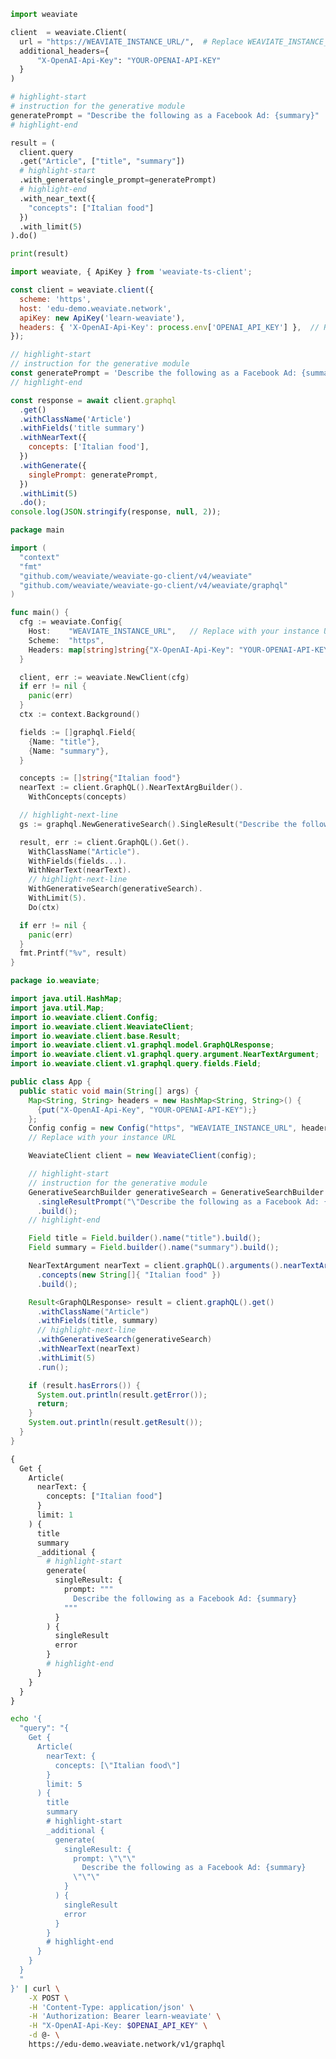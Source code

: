 
<Tabs groupId="languages">
<TabItem value="py" label="Python Client v4">
    <FilteredTextBlock
      text={PyCode}
      startMarker="# START GenerativeOpenAI"
      endMarker="# END GenerativeOpenAI"
      language="py"
    />
</TabItem>
<TabItem value="py3" label="Python Client v3">

```python
import weaviate

client  = weaviate.Client(
  url = "https://WEAVIATE_INSTANCE_URL/",  # Replace WEAVIATE_INSTANCE_URL with your instance URL
  additional_headers={
      "X-OpenAI-Api-Key": "YOUR-OPENAI-API-KEY"
  }
)

# highlight-start
# instruction for the generative module
generatePrompt = "Describe the following as a Facebook Ad: {summary}"
# highlight-end

result = (
  client.query
  .get("Article", ["title", "summary"])
  # highlight-start
  .with_generate(single_prompt=generatePrompt)
  # highlight-end
  .with_near_text({
    "concepts": ["Italian food"]
  })
  .with_limit(5)
).do()

print(result)
```

</TabItem>
<TabItem value="js" label="JS/TS Client v2">

```js
import weaviate, { ApiKey } from 'weaviate-ts-client';

const client = weaviate.client({
  scheme: 'https',
  host: 'edu-demo.weaviate.network',
  apiKey: new ApiKey('learn-weaviate'),
  headers: { 'X-OpenAI-Api-Key': process.env['OPENAI_API_KEY'] },  // Replace with your API key
});

// highlight-start
// instruction for the generative module
const generatePrompt = 'Describe the following as a Facebook Ad: {summary}';
// highlight-end

const response = await client.graphql
  .get()
  .withClassName('Article')
  .withFields('title summary')
  .withNearText({
    concepts: ['Italian food'],
  })
  .withGenerate({
    singlePrompt: generatePrompt,
  })
  .withLimit(5)
  .do();
console.log(JSON.stringify(response, null, 2));
```

</TabItem>
<TabItem value="go" label="Go">

```go
package main

import (
  "context"
  "fmt"
  "github.com/weaviate/weaviate-go-client/v4/weaviate"
  "github.com/weaviate/weaviate-go-client/v4/weaviate/graphql"
)

func main() {
  cfg := weaviate.Config{
    Host:    "WEAVIATE_INSTANCE_URL",   // Replace with your instance URL
    Scheme:  "https",
    Headers: map[string]string{"X-OpenAI-Api-Key": "YOUR-OPENAI-API-KEY"},
  }

  client, err := weaviate.NewClient(cfg)
  if err != nil {
    panic(err)
  }
  ctx := context.Background()

  fields := []graphql.Field{
    {Name: "title"},
    {Name: "summary"},
  }

  concepts := []string{"Italian food"}
  nearText := client.GraphQL().NearTextArgBuilder().
    WithConcepts(concepts)

  // highlight-next-line
  gs := graphql.NewGenerativeSearch().SingleResult("Describe the following as a Facebook Ad: {summary}")

  result, err := client.GraphQL().Get().
    WithClassName("Article").
    WithFields(fields...).
    WithNearText(nearText).
    // highlight-next-line
    WithGenerativeSearch(generativeSearch).
    WithLimit(5).
    Do(ctx)

  if err != nil {
    panic(err)
  }
  fmt.Printf("%v", result)
}
```

</TabItem>
<TabItem value="java" label="Java">

```java
package io.weaviate;

import java.util.HashMap;
import java.util.Map;
import io.weaviate.client.Config;
import io.weaviate.client.WeaviateClient;
import io.weaviate.client.base.Result;
import io.weaviate.client.v1.graphql.model.GraphQLResponse;
import io.weaviate.client.v1.graphql.query.argument.NearTextArgument;
import io.weaviate.client.v1.graphql.query.fields.Field;

public class App {
  public static void main(String[] args) {
    Map<String, String> headers = new HashMap<String, String>() {
      {put("X-OpenAI-Api-Key", "YOUR-OPENAI-API-KEY");}
    };
    Config config = new Config("https", "WEAVIATE_INSTANCE_URL", headers);
    // Replace with your instance URL

    WeaviateClient client = new WeaviateClient(config);

    // highlight-start
    // instruction for the generative module
    GenerativeSearchBuilder generativeSearch = GenerativeSearchBuilder.builder()
      .singleResultPrompt("\"Describe the following as a Facebook Ad: {summary}\"")
      .build();
    // highlight-end

    Field title = Field.builder().name("title").build();
    Field summary = Field.builder().name("summary").build();

    NearTextArgument nearText = client.graphQL().arguments().nearTextArgBuilder()
      .concepts(new String[]{ "Italian food" })
      .build();

    Result<GraphQLResponse> result = client.graphQL().get()
      .withClassName("Article")
      .withFields(title, summary)
      // highlight-next-line
      .withGenerativeSearch(generativeSearch)
      .withNearText(nearText)
      .withLimit(5)
      .run();

    if (result.hasErrors()) {
      System.out.println(result.getError());
      return;
    }
    System.out.println(result.getResult());
  }
}
```

</TabItem>
<TabItem value="graphql" label="GraphQL">

```graphql
{
  Get {
    Article(
      nearText: {
        concepts: ["Italian food"]
      }
      limit: 1
    ) {
      title
      summary
      _additional {
        # highlight-start
        generate(
          singleResult: {
            prompt: """
              Describe the following as a Facebook Ad: {summary}
            """
          }
        ) {
          singleResult
          error
        }
        # highlight-end
      }
    }
  }
}
```

</TabItem>
<TabItem value="curl" label="Curl">

```bash
echo '{
  "query": "{
    Get {
      Article(
        nearText: {
          concepts: [\"Italian food\"]
        }
        limit: 5
      ) {
        title
        summary
        # highlight-start
        _additional {
          generate(
            singleResult: {
              prompt: \"\"\"
                Describe the following as a Facebook Ad: {summary}
              \"\"\"
            }
          ) {
            singleResult
            error
          }
        }
        # highlight-end
      }
    }
  }
  "
}' | curl \
    -X POST \
    -H 'Content-Type: application/json' \
    -H 'Authorization: Bearer learn-weaviate' \
    -H "X-OpenAI-Api-Key: $OPENAI_API_KEY" \
    -d @- \
    https://edu-demo.weaviate.network/v1/graphql
```

</TabItem>
</Tabs>
